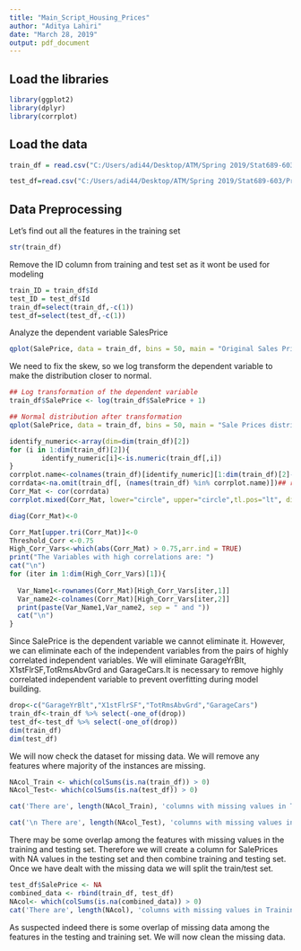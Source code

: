 ```yaml
---
title: "Main_Script_Housing_Prices"
author: "Aditya Lahiri"
date: "March 28, 2019"
output: pdf_document
---
```

## Load the libraries
```r
library(ggplot2)
library(dplyr)
library(corrplot)
```


## Load the data
```r
train_df = read.csv("C:/Users/adi44/Desktop/ATM/Spring 2019/Stat689-603/Project/house-prices-advanced-regression-techniques/STAT689/Data/train.csv", stringsAsFactors = FALSE)

test_df=read.csv("C:/Users/adi44/Desktop/ATM/Spring 2019/Stat689-603/Project/house-prices-advanced-regression-techniques/STAT689/Data/test.csv", stringsAsFactors = FALSE)
```

## Data Preprocessing

Let's find out all the features in the training set
```r
str(train_df)
```

Remove the ID column from training and test set as it wont be used for modeling
```r
train_ID = train_df$Id
test_ID = test_df$Id
train_df=select(train_df,-c(1))
test_df=select(test_df,-c(1))
```

Analyze the dependent variable SalesPrice
```r
qplot(SalePrice, data = train_df, bins = 50, main = "Original Sales Price distribution: Left skewed ")

```

We need to fix the skew, so we log transform the dependent variable to make the
distribution closer to normal. 

```r
## Log transformation of the dependent variable
train_df$SalePrice <- log(train_df$SalePrice + 1)

## Normal distribution after transformation
qplot(SalePrice, data = train_df, bins = 50, main = "Sale Prices distribution after log transformation")
```

```r
identify_numeric<-array(dim=dim(train_df)[2])
for (i in 1:dim(train_df)[2]){
        identify_numeric[i]<-is.numeric(train_df[,i])
}
corrplot.name<-colnames(train_df)[identify_numeric][1:dim(train_df)[2]-1] ## exlude id, and saleprice
corrdata<-na.omit(train_df[, (names(train_df) %in% corrplot.name)])## remove missing for correlation plot
Corr_Mat <- cor(corrdata)
corrplot.mixed(Corr_Mat, lower="circle", upper="circle",tl.pos="lt", diag="n", order="hclust", hclust.method="complete",tl.cex=0.8,tl.offset = 0.5)

diag(Corr_Mat)<-0


```

```r

Corr_Mat[upper.tri(Corr_Mat)]<-0
Threshold_Corr <-0.75
High_Corr_Vars<-which(abs(Corr_Mat) > 0.75,arr.ind = TRUE)
print("The Variables with high correlations are: ")
cat("\n")
for (iter in 1:dim(High_Corr_Vars)[1]){
  
  Var_Name1<-rownames(Corr_Mat)[High_Corr_Vars[iter,1]]
  Var_name2<-colnames(Corr_Mat)[High_Corr_Vars[iter,2]]
  print(paste(Var_Name1,Var_name2, sep = " and "))
  cat("\n")
}
```
Since SalePrice is the dependent variable we cannot eliminate it. However, we 
can eliminate each of the independent variables from the pairs of highly correlated independent variables. We will eliminate GarageYrBlt, X1stFlrSF,TotRmsAbvGrd and GarageCars.It is necessary to remove highly correlated independent variable to prevent overfitting during model building.


```r
drop<-c("GarageYrBlt","X1stFlrSF","TotRmsAbvGrd","GarageCars")
train_df<-train_df %>% select(-one_of(drop))
test_df<-test_df %>% select(-one_of(drop))
dim(train_df)
dim(test_df)
```

We will now check the dataset for missing data. 
We will remove any features where majority of the instances are missing.
```r

NAcol_Train <- which(colSums(is.na(train_df)) > 0)
NAcol_Test<- which(colSums(is.na(test_df)) > 0)

cat('There are', length(NAcol_Train), 'columns with missing values in Training Set')

cat('\n There are', length(NAcol_Test), 'columns with missing values in Testing Set')

```


There may be some overlap among the features with missing values in the training and testing set. Therefore we will create a column for SalePrices with NA values in the testing set and then combine training and testing set. Once we have dealt with the missing data we will split the train/test set. 

```r
test_df$SalePrice <- NA
combined_data <- rbind(train_df, test_df)
NAcol<- which(colSums(is.na(combined_data)) > 0)
cat('There are', length(NAcol), 'columns with missing values in Training Set')

```

As suspected indeed there is some overlap of missing data among the features in the testing and training set. We will now clean the missing data.

```r

```



